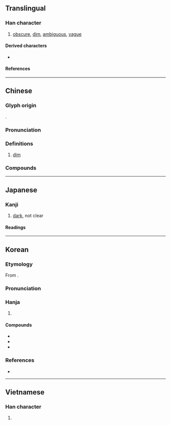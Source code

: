 {{also|暧}}
{{character info}}
==Translingual==

===Han character===
{{Han char|rn=72|rad=日|as=13|sn=17|four=62047|canj=ABBE|ids=⿰日愛}}

# [[obscure]], [[dim]], [[ambiguous]], [[vague]]

====Derived characters====
* {{l|mul|[[𭌥]]}}

====References====
{{Han ref|kx=0500.380|dkj=14206|dj=0871.040|hdz=21538.170|uh=66D6}}

----

==Chinese==
{{zh-forms|s=暧}}

===Glyph origin===
{{Han etym}}
{{Han compound|日|愛|t1=sun|ls=psc|c1=s|c2=p}}.

===Pronunciation===
{{zh-pron
|m=ài
|c=oi2,oi3
|md=ái
|mn=ài
|mn-t=ain3
|mc=y
|oc=y
|ma=
|cat=a
}}

===Definitions===
{{zh-hanzi}}

# {{zh-o}} {{lb|zh|of [[daylight]]}} [[dim]]

===Compounds===
{{zh-der|曖昧}}

----

==Japanese==

===Kanji===
{{ja-kanji|grade=c|rs=日13}}

# [[dark]], not clear

====Readings====
{{ja-readings
|goon=あい,お 
|kanon=あい
|kun=くら-い
}}

----

==Korean==

===Etymology===
From {{der|ko|ltc|-}} {{ltc-l|曖}}.

{{collapse|
* {{hanja-dongguk|ᅙᆡᆼ〮|qóy}}
* {{hanja-samun|ᄋᆡ|oy}}
|Historical readings
|bg=#FFFFFF}}

===Pronunciation===
{{ko-hanja-pron|애|l=y}}

===Hanja===
{{ko-hanja-search}}
{{ko-hanja|희미하다|희미할|애}}

# {{hanja form of|애|[[dim]]}}

====Compounds====
{{der-top3|Compounds}}
* {{ko-l|애매|[[ambiguity]]; [[obscurity]]|曖昧}}
* {{ko-l|애매성|曖昧性}}
* {{ko-l|애매모호|[[obscurity]]|曖昧模糊}}
{{der-bottom}}

===References===
* {{R:hanjadoc|4725}}

----

==Vietnamese==

===Han character===
{{vi-readings|rs=日13|reading=áy}}

# {{rfdef|vi|sort=日13}}